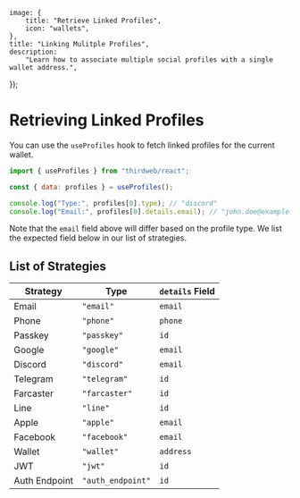 
	image: {
		title: "Retrieve Linked Profiles",
		icon: "wallets",
	},
	title: "Linking Mulitple Profiles",
	description:
		"Learn how to associate multiple social profiles with a single wallet address.",
});

# Retrieving Linked Profiles

You can use the `useProfiles` hook to fetch linked profiles for the current wallet.

```jsx
import { useProfiles } from "thirdweb/react";

const { data: profiles } = useProfiles();

console.log("Type:", profiles[0].type); // "discord"
console.log("Email:", profiles[0].details.email); // "john.doe@example.com"
```

Note that the `email` field above will differ based on the profile type. We list the expected field below in our list of strategies.

## List of Strategies

| Strategy      | Type              | `details` Field |
| ------------- | ----------------- | --------------- |
| Email         | `"email"`         | `email`         |
| Phone         | `"phone"`         | `phone`         |
| Passkey       | `"passkey"`       | `id`            |
| Google        | `"google"`        | `email`         |
| Discord       | `"discord"`       | `email`         |
| Telegram      | `"telegram"`      | `id`            |
| Farcaster     | `"farcaster"`     | `id`            |
| Line          | `"line"`          | `id`            |
| Apple         | `"apple"`         | `email`         |
| Facebook      | `"facebook"`      | `email`         |
| Wallet        | `"wallet"`        | `address`       |
| JWT           | `"jwt"`           | `id`            |
| Auth Endpoint | `"auth_endpoint"` | `id`            |
